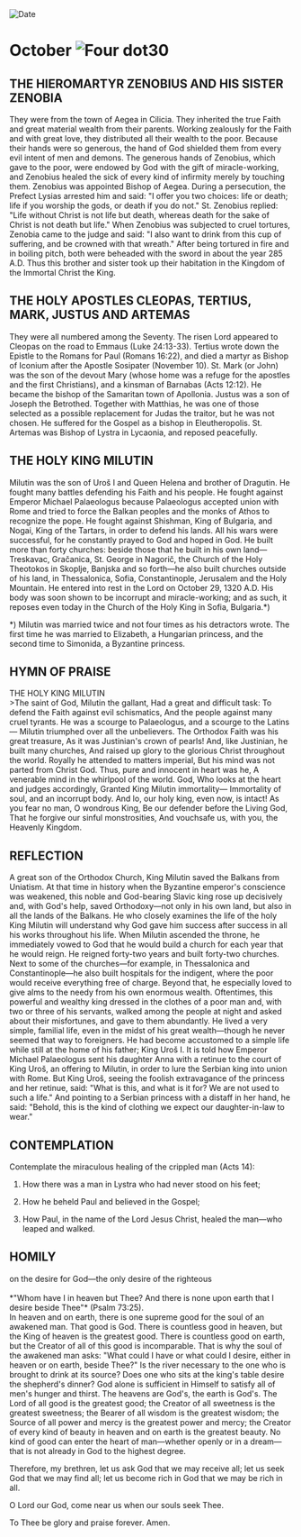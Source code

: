 
<RunningHead />
<Image src="/title-imprint.png" height={68} width={50} alt="Date" className="title-imprint"/>

# <div id="date">October <Image className="four-dot" src="/four-dot.png" height={15} width={15} alt="Four dot" />30</div>

## THE HIEROMARTYR ZENOBIUS AND HIS SISTER ZENOBIA

They were from the town of Aegea in Cilicia. They inherited the true Faith and great material wealth from their parents. Working zealously for the Faith and with great love, they distributed all their wealth to the poor. Because their hands were so generous, the hand of God shielded them from every evil intent of men and demons. The generous hands of Zenobius, which gave to the poor, were endowed by God with the gift of miracle-working, and Zenobius healed the sick of every kind of infirmity merely by touching them. Zenobius was appointed Bishop of Aegea. During a persecution, the Prefect Lysias arrested him and said: "I offer you two choices: life or death; life if you worship the gods, or death if you do not." St. Zenobius replied: "Life without Christ is not life but death, whereas death for the sake of Christ is not death but life." When Zenobius was subjected to cruel tortures, Zenobia came to the judge and said: "I also want to drink from this cup of suffering, and be crowned with that wreath." After being tortured in fire and in boiling pitch, both were beheaded with the sword in about the year 285 A.D. Thus this brother and sister took up their habitation in the Kingdom of the Immortal Christ the King.

## THE HOLY APOSTLES CLEOPAS, TERTIUS, MARK, JUSTUS AND ARTEMAS

They were all numbered among the Seventy. The risen Lord appeared to Cleopas on the road to Emmaus (Luke 24:13-33). Tertius wrote down the Epistle to the Romans for Paul (Romans 16:22), and died a martyr as Bishop of Iconium after the Apostle Sosipater (November 10). St. Mark (or John) was the son of the devout Mary (whose home was a refuge for the apostles and the first Christians), and a kinsman of Barnabas (Acts 12:12). He became the bishop of the Samaritan town of Apollonia. Justus was a son of Joseph the Betrothed. Together with Matthias, he was one of those selected as a possible replacement for Judas the traitor, but he was not chosen. He suffered for the Gospel as a bishop in Eleutheropolis. St. Artemas was Bishop of Lystra in Lycaonia, and reposed peacefully.

## THE HOLY KING MILUTIN

Milutin was the son of Uroš I and Queen Helena and brother of Dragutin. He fought many battles defending his Faith and his people. He fought against Emperor Michael Palaeologus because Palaeologus accepted union with Rome and tried to force the Balkan peoples and the monks of Athos to recognize the pope. He fought against Shishman, King of Bulgaria, and Nogai, King of the Tartars, in order to defend his lands. All his wars were successful, for he constantly prayed to God and hoped in God. He built more than forty churches: beside those that he built in his own land—Treskavac, Gračanica, St. George in Nagorič, the Church of the Holy Theotokos in Skoplje, Banjska and so forth—he also built churches outside of his land, in Thessalonica, Sofia, Constantinople, Jerusalem and the Holy Mountain. He entered into rest in the Lord on October 29, 1320 A.D. His body was soon shown to be incorrupt and miracle-working; and as such, it reposes even today in the Church of the Holy King in Sofia, Bulgaria.*)

*) Milutin was married twice and not four times as his detractors wrote.  The first time he was married to Elizabeth, a Hungarian princess, and the second time to Simonida, a Byzantine princess.


## HYMN OF PRAISE
<div style={{textAlign:'center', color:'crimson', fontWeight:'bold'}}>
THE HOLY KING MILUTIN
</div>
>The saint of God, Milutin the gallant,  
Had a great and difficult task:  
To defend the Faith against evil schismatics,  
And the people against many cruel tyrants.  
He was a scourge to Palaeologus, and a scourge to the Latins—  
Milutin triumphed over all the unbelievers.  
The Orthodox Faith was his great treasure,  
As it was Justinian's crown of pearls!  
And, like Justinian, he built many churches,  
And raised up glory to the glorious Christ throughout the world.  
Royally he attended to matters imperial,  
But his mind was not parted from Christ God.  
Thus, pure and innocent in heart was he,  
A venerable mind in the whirlpool of the world.  
God, Who looks at the heart and judges accordingly,  
Granted King Milutin immortality—  
Immortality of soul, and an incorrupt body.  
And lo, our holy king, even now, is intact!  
As you fear no man, O wondrous King,  
Be our defender before the Living God,  
That he forgive our sinful monstrosities,  
And vouchsafe us, with you, the Heavenly Kingdom.  


## REFLECTION

A great son of the Orthodox Church, King Milutin saved the Balkans from Uniatism. At that time in history when the Byzantine emperor's conscience was weakened, this noble and God-bearing Slavic king rose up decisively and, with God's help, saved Orthodoxy—not only in his own land, but also in all the lands of the Balkans. He who closely examines the life of the holy King Milutin will understand why God gave him success after success in all his works throughout his life. When Milutin ascended the throne, he immediately vowed to God that he would build a church for each year that he would reign. He reigned forty-two years and built forty-two churches. Next to some of the churches—for example, in Thessalonica and Constantinople—he also built hospitals for the indigent, where the poor would receive everything free of charge. Beyond that, he especially loved to give alms to the needy from his own enormous wealth. Oftentimes, this powerful and wealthy king dressed in the clothes of a poor man and, with two or three of his servants, walked among the people at night and asked about their misfortunes, and gave to them abundantly.  He lived a very simple, familial life, even in the midst of his great wealth—though he never seemed that way to foreigners.  He had become accustomed to a simple life while still at the home of his father; King Uroš I.  It is told how Emperor Michael Palaeologus sent his daughter Anna with a retinue to the court of King Uroš, an offering to Milutin, in order to lure the Serbian king into union with Rome.  But King Uroš, seeing the foolish extravagance of the princess and her retinue, said: "What is this, and what is it for? We are not used to such a life." And pointing to a Serbian princess with a distaff in her hand, he said: "Behold, this is the kind of clothing we expect our daughter-in-law to wear."


## CONTEMPLATION

Contemplate the miraculous healing of the crippled man (Acts 14):

1. How there was a man in Lystra who had never stood on his feet;

2. How he beheld Paul and believed in the Gospel;

3. How Paul, in the name of the Lord Jesus Christ, healed the man—who leaped and walked.


## HOMILY
<div style={{textAlign:'center', color:'crimson', fontWeight:'bold'}}>
on the desire for God—the only desire of the righteous
</div>
<br />
<div style={{textAlign:'right'}}>
*"Whom have I in heaven but Thee? And there is none upon earth that I desire beside Thee"* (Psalm 73:25).
</div>
In heaven and on earth, there is one supreme good for the soul of an awakened man. That good is God. There is countless good in heaven, but the King of heaven is the greatest good. There is countless good on earth, but the Creator of all of this good is incomparable. That is why the soul of the awakened man asks: "What could I have or what could I desire, either in heaven or on earth, beside Thee?" Is the river necessary to the one who is brought to drink at its source? Does one who sits at the king's table desire the shepherd's dinner? God alone is sufficient in Himself to satisfy all of men's hunger and thirst. The heavens are God's, the earth is God's. The Lord of all good is the greatest good; the Creator of all sweetness is the greatest sweetness; the Bearer of all wisdom is the greatest wisdom; the Source of all power and mercy is the greatest power and mercy; the Creator of every kind of beauty in heaven and on earth is the greatest beauty. No kind of good can enter the heart of man—whether openly or in a dream—that is not already in God to the highest degree.

Therefore, my brethren, let us ask God that we may receive all; let us seek God that we may find all; let us become rich in God that we may be rich in all.

O Lord our God, come near us when our souls seek Thee.

To Thee be glory and praise forever. Amen.